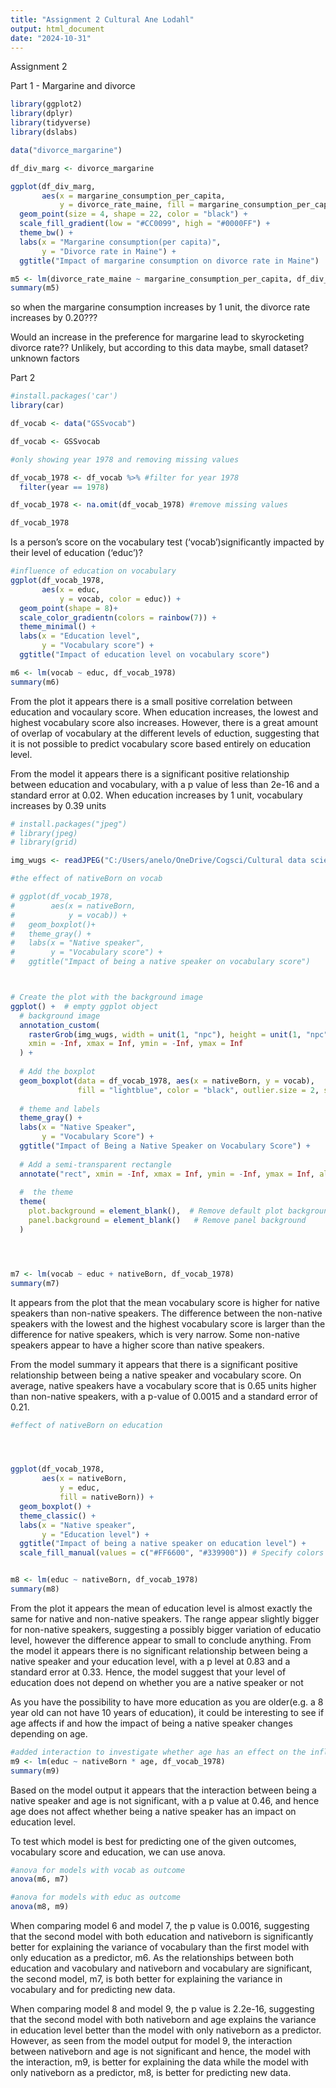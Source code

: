 ---
title: "Assignment 2 Cultural Ane Lodahl"
output: html_document
date: "2024-10-31"
---

Assignment 2 

Part 1 - Margarine and divorce

```{r}
library(ggplot2)
library(dplyr)
library(tidyverse)
library(dslabs)

```


```{r}
data("divorce_margarine")
```


```{r}
df_div_marg <- divorce_margarine
```


```{r}
ggplot(df_div_marg, 
       aes(x = margarine_consumption_per_capita, 
           y = divorce_rate_maine, fill = margarine_consumption_per_capita)) +
  geom_point(size = 4, shape = 22, color = "black") + 
  scale_fill_gradient(low = "#CC0099", high = "#0000FF") +
  theme_bw() + 
  labs(x = "Margarine consumption(per capita)", 
       y = "Divorce rate in Maine") +
  ggtitle("Impact of margarine consumption on divorce rate in Maine")

```

```{r}
m5 <- lm(divorce_rate_maine ~ margarine_consumption_per_capita, df_div_marg)
summary(m5)
```

so when the margarine consumption increases by 1 unit, the divorce rate increases by 0.20???

Would  an  increase  in  the preference for margarine lead to skyrocketing divorce rate??
Unlikely, but according to this data maybe, small dataset? unknown factors 


Part 2
```{r}
#install.packages('car')
library(car)
```

```{r}

df_vocab <- data("GSSvocab")

df_vocab <- GSSvocab
```

```{r}
 
#only showing year 1978 and removing missing values

df_vocab_1978 <- df_vocab %>% #filter for year 1978
  filter(year == 1978)

df_vocab_1978 <- na.omit(df_vocab_1978) #remove missing values

df_vocab_1978
```
Is a person’s  score on the vocabulary test  (‘vocab’)significantly impacted by their level  of education (‘educ’)?

```{r}

#influence of education on vocabulary
ggplot(df_vocab_1978, 
       aes(x = educ, 
           y = vocab, color = educ)) +
  geom_point(shape = 8)+ 
  scale_color_gradientn(colors = rainbow(7)) +
  theme_minimal() + 
  labs(x = "Education level", 
       y = "Vocabulary score") +
  ggtitle("Impact of education level on vocabulary score")

```

```{r}
m6 <- lm(vocab ~ educ, df_vocab_1978)
summary(m6)
```
From the plot it appears there is a small positive correlation between education and vocaulary score. When education increases, the lowest and highest vocabulary score also increases. However, there is a great amount of overlap of vocabulary at the different levels of eduction, suggesting that it is not possible to predict vocabulary score based entirely on education level.

From the model it appears there is a significant positive relationship between education and vocabulary, with a p value of less than 2e-16 and a standard error at 0.02. When education increases by 1 unit, vocabulary increases by 0.39 units

```{r}

# install.packages("jpeg")
# library(jpeg)
# library(grid)

img_wugs <- readJPEG("C:/Users/anelo/OneDrive/Cogsci/Cultural data science/wug birds.jpg")

#the effect of nativeBorn on vocab

# ggplot(df_vocab_1978, 
#        aes(x = nativeBorn, 
#            y = vocab)) +
#   geom_boxplot()+
#   theme_gray() + 
#   labs(x = "Native speaker", 
#        y = "Vocabulary score") +
#   ggtitle("Impact of being a native speaker on vocabulary score")



# Create the plot with the background image
ggplot() +  # empty ggplot object
  # background image
  annotation_custom(
    rasterGrob(img_wugs, width = unit(1, "npc"), height = unit(1, "npc")),
    xmin = -Inf, xmax = Inf, ymin = -Inf, ymax = Inf
  ) +
  
  # Add the boxplot
  geom_boxplot(data = df_vocab_1978, aes(x = nativeBorn, y = vocab), 
               fill = "lightblue", color = "black", outlier.size = 2, size = 0.8) +  
  
  # theme and labels
  theme_gray() + 
  labs(x = "Native Speaker", 
       y = "Vocabulary Score") +
  ggtitle("Impact of Being a Native Speaker on Vocabulary Score") +
  
  # Add a semi-transparent rectangle
  annotate("rect", xmin = -Inf, xmax = Inf, ymin = -Inf, ymax = Inf, alpha = 0.5, fill = "white") +
  
  #  the theme
  theme(
    plot.background = element_blank(),  # Remove default plot background
    panel.background = element_blank()   # Remove panel background
  )




m7 <- lm(vocab ~ educ + nativeBorn, df_vocab_1978)
summary(m7)
```

It appears from the plot that the mean vocabulary score is higher for native speakers than non-native speakers. The difference between the non-native speakers with the lowest and the highest vocabulary score is larger than the difference for native speakers, which is very narrow. Some non-native speakers appear to have a higher score than native speakers.

From the model summary it appears that there is a significant positive relationship between being a native speaker and vocabulary score. On average, native speakers have a vocabulary score that is 0.65 units higher than non-native speakers, with a p-value of 0.0015 and a standard error of 0.21.



```{r}
#effect of nativeBorn on education




ggplot(df_vocab_1978, 
       aes(x = nativeBorn, 
           y = educ, 
           fill = nativeBorn)) +
  geom_boxplot() + 
  theme_classic() + 
  labs(x = "Native speaker", 
       y = "Education level") +
  ggtitle("Impact of being a native speaker on education level") +
  scale_fill_manual(values = c("#FF6600", "#339900")) # Specify colors for each level


m8 <- lm(educ ~ nativeBorn, df_vocab_1978)
summary(m8)

```
From the plot it appears the mean of education level is almost exactly the same for native and non-native speakers. The range appear slightly bigger for non-native speakers, suggesting a possibly bigger variation of educatio level, however the difference appear to small to conclude anything.
From the model it appears there is no significant relationship between being a native speaker and your education level, with a p level at 0.83 and a standard error at 0.33. Hence, the model suggest that your level of education does not depend on whether you are a native speaker or not


As you have the possibility to have more education as you are older(e.g. a 8 year old can not have 10 years of education), it could be interesting to see if age affects if and how the impact of being a native speaker changes depending on age. 

```{r}
#added interaction to investigate whether age has an effect on the influence being a native speaker has on vocabulary
m9 <- lm(educ ~ nativeBorn * age, df_vocab_1978)
summary(m9)
```
Based on the model output it appears that the interaction between being a native speaker and age is not significant, with a p value at 0.46, and hence age does not affect whether being a native speaker has an impact on education level. 


To test which model is best for predicting one of the given outcomes, vocabulary score and education, we can use anova.
```{r}
#anova for models with vocab as outcome
anova(m6, m7)

#anova for models with educ as outcome
anova(m8, m9)
```
When comparing model 6 and model 7, the p value is 0.0016, suggesting that the second model with both education and nativeborn is significantly better for explaining the variance of vocabulary than the first model with only education as a predictor, m6. As the relationships between both education and vacobulary and nativeborn and vocabulary are significant, the second model, m7, is both better for explaining the variance in vocabulary and for predicting new data.

When comparing model 8 and model 9, the p value is 2.2e-16, suggesting that the second model with both nativeborn and age explains the variance in education level better than the model with only nativeborn as a predictor. However, as seen from the model output for model 9, the interaction between nativeborn and age is not significant and hence, the model with the interaction, m9, is better for explaining the data while the model with only nativeborn as a predictor, m8, is better for predicting new data. 


